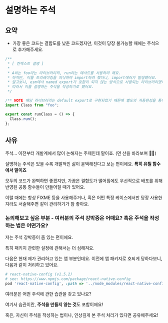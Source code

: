 # 설명하는 주석

## 요약

- 가장 좋은 코드는 결합도를 낮춘 코드겠지만, 이것이 당장 불가능할 때에는 주석으로 추가해주세요.

```ts filename="설명하는_주석_예시.tsx"
/**
 * [ 컨텍스트 설명 ]
 *
 * A씨는 foo라는 라이브러리의, run라는 메서드를 사용하려 해요.
 * 하지만, 이를 트리쉐이킹을 의식하여 import하려 했더니, import에러가 발생했어요.
 * 알고보니, esm에서 named export가 호환이 되지 않는 방식으로 사용되는 라이브러리였어요.
 * 따라서 이를 설명하는 주석을 작성하기로 했어요.
 */

/** NOTE 해당 라이브러리는 default export로 구현되었기 때문에 별도의 자동완성을 통해 named export로 호출하면 문제가 발생헙니다. */
import Class from "foo";

export const runClass = () => {
  Class.run();
};
```

## 사유

주석... 이전부터 개발계에서 많이 논해지는 주제인데 말이죠. (먼 산을 바라보며 🌋🙃)

설명하는 주석은 있을 수록 개발적인 삶이 윤택해진다고 보는 편이에요. **특히 유틸 함수에서 말이죠**

모두의 코드가 완벽하면 좋겠지만, 가끔은 결합도가 떨어짐에도 우선적으로 배포를 위해 반영된 공통 함수들이 만들어질 때가 있어요.

이럴 때에는 항상 FIXME 등을 사용해주거나, 혹은 어떤 특정 케이스에서만 당장 사용한지라도 서술해주면 같이 관리하기가 참 좋아요.

### 논의해보고 싶은 부분 - 여러분의 주석 강박증은 어때요? 혹은 주석을 작성하는 법은 어떤가요?

저는 주석 강박증이 좀 있는 편이에요.

특히 패키지 관련한 설정에 관해서는 더 심해져요.

다음은 현재 제가 관리하고 있는 앱 부분인데요. 이전에 앱 패키지로 호되게 당하다보니, 다음과 같이 처리하고 있어요.

```ruby
# react-native-config (v1.5.2)
# see: https://www.npmjs.com/package/react-native-config
pod 'react-native-config', :path => '../node_modules/react-native-config'
```

여러분은 어떤 주석에 관한 습관을 갖고 있나요?

여기서 습관이란, **주석을 만들지 않는 것**도 포함이에요!

혹은, 자신이 주석을 작성하는 법이나, 인상깊게 본 주석 처리가 있다면 공유해주세요!
